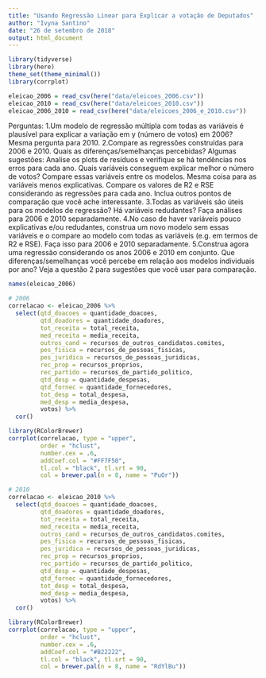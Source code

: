 ```yaml
---
title: "Usando Regressão Linear para Explicar a votação de Deputados"
author: "Ivyna Santino"
date: "26 de setembro de 2018"
output: html_document
---
```


```r
library(tidyverse)
library(here)
theme_set(theme_minimal())
library(corrplot)
```

```r
eleicao_2006 = read_csv(here("data/eleicoes_2006.csv"))
eleicao_2010 = read_csv(here("data/eleicoes_2010.csv"))
eleicao_2006_2010 = read_csv(here("data/eleicoes_2006_e_2010.csv"))
```

Perguntas:
1.Um modelo de regressão múltipla com todas as variáveis é plausível para explicar a variação em y (número de votos) em 2006? Mesma pergunta para 2010. 
2.Compare as regressões construídas para 2006 e 2010. Quais as diferenças/semelhanças percebidas? Algumas sugestões:
  Analise os plots de resíduos e verifique se há tendências nos erros para cada ano.
  Quais variáveis conseguem explicar melhor o número de votos? Compare essas variáveis entre os modelos. Mesma coisa para as variáveis menos explicativas.
  Compare os valores de R2 e RSE considerando as regressões para cada ano.
  Inclua outros pontos de comparação que você ache interessante.
3.Todas as variáveis são úteis para os modelos de regressão? Há variáveis redudantes? Faça análises para 2006 e 2010 separadamente. 
4.No caso de haver variáveis pouco explicativas e/ou redudantes, construa um novo modelo sem essas variáveis e o compare ao modelo com todas as variáveis (e.g. em termos de R2 e RSE). Faça isso para 2006 e 2010 separadamente. 
5.Construa agora uma regressão considerando os anos 2006 e 2010 em conjunto. Que diferenças/semelhanças você percebe em relação aos modelos individuais por ano? Veja a questão 2 para sugestões que você usar para comparação.

```r
names(eleicao_2006)
```



```r
# 2006
correlacao <- eleicao_2006 %>% 
  select(qtd_doacoes = quantidade_doacoes,
         qtd_doadores = quantidade_doadores,
         tot_receita = total_receita,
         med_receita = media_receita,
         outros_cand = recursos_de_outros_candidatos.comites,
         pes_fisica = recursos_de_pessoas_fisicas,
         pes_juridica = recursos_de_pessoas_juridicas,
         rec_prop = recursos_proprios,
         rec_partido = recursos_de_partido_politico,
         qtd_desp = quantidade_despesas,
         qtd_fornec = quantidade_fornecedores,
         tot_desp = total_despesa,
         med_desp = media_despesa,
         votos) %>% 
  cor()

library(RColorBrewer)
corrplot(correlacao, type = "upper",
         order = "hclust",
         number.cex = .6,
         addCoef.col = "#FF7F50",
         tl.col = "black", tl.srt = 90,
         col = brewer.pal(n = 8, name = "PuOr"))

```

```r
# 2010
correlacao <- eleicao_2010 %>% 
  select(qtd_doacoes = quantidade_doacoes,
         qtd_doadores = quantidade_doadores,
         tot_receita = total_receita,
         med_receita = media_receita,
         outros_cand = recursos_de_outros_candidatos.comites,
         pes_fisica = recursos_de_pessoas_fisicas,
         pes_juridica = recursos_de_pessoas_juridicas,
         rec_prop = recursos_proprios,
         rec_partido = recursos_de_partido_politico,
         qtd_desp = quantidade_despesas,
         qtd_fornec = quantidade_fornecedores,
         tot_desp = total_despesa,
         med_desp = media_despesa,
         votos) %>% 
  cor()

library(RColorBrewer)
corrplot(correlacao, type = "upper",
         order = "hclust",
         number.cex = .6,
         addCoef.col = "#B22222",
         tl.col = "black", tl.srt = 90,
         col = brewer.pal(n = 8, name = "RdYlBu"))
```




